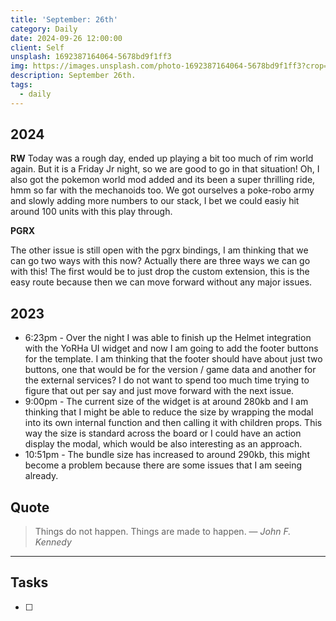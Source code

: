 ```yaml
---
title: 'September: 26th'
category: Daily
date: 2024-09-26 12:00:00
client: Self
unsplash: 1692387164064-5678bd9f1ff3
img: https://images.unsplash.com/photo-1692387164064-5678bd9f1ff3?crop=entropy&cs=srgb&fm=jpg&ixid=MnwzNjM5Nzd8MHwxfHJhbmRvbXx8fHx8fHx8fDE2ODE3NDg2ODY&ixlib=rb-4.0.3&q=85
description: September 26th. 
tags:
  - daily
---
```



## 2024

**RW**
Today was a rough day, ended up playing a bit too much of rim world again.
But it is a Friday Jr night, so we are good to go in that situation!
Oh, I also got the pokemon world mod added and its been a super thrilling ride, hmm so far with the mechanoids too.
We got ourselves a poke-robo army and slowly adding more numbers to our stack, I bet we could easiy hit around 100 units with this play through.


**PGRX**

The other issue is still open with the pgrx bindings, I am thinking that we can go two ways with this now?
Actually there are three ways we can go with this!
The first would be to just drop the custom extension, this is the easy route because then we can move forward without any major issues.
 

<Adsense />

## 2023

- 6:23pm  - Over the night I was able to finish up the Helmet integration with the YoRHa UI widget and now I am going to add the footer buttons for the template. I am thinking that the footer should have about just two buttons, one that would be for the version / game data and another for the external services? I do not want to spend too much time trying to figure that out per say and just move forward with the next issue.
- 9:00pm - The current size of the widget is at around 280kb and I am thinking that I might be able to reduce the size by wrapping the modal into its own internal function and then calling it with children props. This way the size is standard across the board or I could have an action display the modal, which would be also interesting as an approach. 
- 10:51pm - The bundle size has increased to around 290kb, this might become a problem because there are some issues that I am seeing already. 

## Quote

> Things do not happen. Things are made to happen.
> — <cite>John F. Kennedy</cite>

---

## Tasks

- [ ]